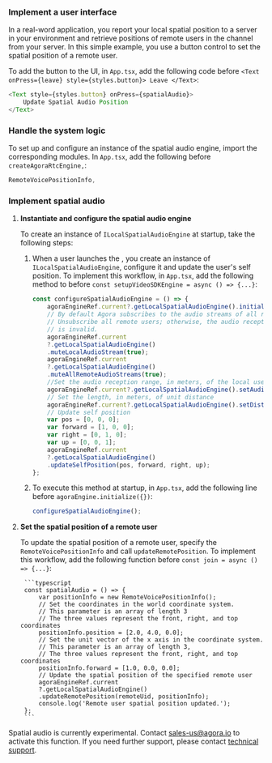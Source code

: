 <PlatformWrapper platform="react-native">


### Implement a user interface

In a real-word application, you report your local spatial position to a server in your environment and retrieve positions of remote users in the channel from your server. In this simple example, you use a button control to set the spatial position of a remote user. 

To add the button to the UI, in `App.tsx`, add the following code before `<Text onPress={leave} style={styles.button}> Leave </Text>`:

```typescript
<Text style={styles.button} onPress={spatialAudio}>
    Update Spatial Audio Position
</Text>
```

### Handle the system logic

To set up and configure an instance of the spatial audio engine, import the corresponding <Vg k="COMPANY" /> modules. In `App.tsx`, add the following before `createAgoraRtcEngine,`:

```typescript
RemoteVoicePositionInfo,
```

### Implement spatial audio

1. **Instantiate and configure the spatial audio engine**

    To create an instance of `ILocalSpatialAudioEngine` at startup, take the following steps:

    1. When a user launches the <Vpl k="CLIENT" />, you create an instance of `ILocalSpatialAudioEngine`, configure it and update the user's self position. To implement this workflow, in `App.tsx`, add the following method to before `const setupVideoSDKEngine = async () => {...}`:

        ```typescript
        const configureSpatialAudioEngine = () => {
            agoraEngineRef.current?.getLocalSpatialAudioEngine().initialize();
            // By default Agora subscribes to the audio streams of all remote users.
            // Unsubscribe all remote users; otherwise, the audio reception range you set
            // is invalid.
            agoraEngineRef.current
            ?.getLocalSpatialAudioEngine()
            .muteLocalAudioStream(true);
            agoraEngineRef.current
            ?.getLocalSpatialAudioEngine()
            .muteAllRemoteAudioStreams(true);
            //Set the audio reception range, in meters, of the local user
            agoraEngineRef.current?.getLocalSpatialAudioEngine().setAudioRecvRange(50);
            // Set the length, in meters, of unit distance
            agoraEngineRef.current?.getLocalSpatialAudioEngine().setDistanceUnit(1);
            // Update self position
            var pos = [0, 0, 0];
            var forward = [1, 0, 0];
            var right = [0, 1, 0];
            var up = [0, 0, 1];
            agoraEngineRef.current
            ?.getLocalSpatialAudioEngine()
            .updateSelfPosition(pos, forward, right, up);
        };
        ```

    1. To execute this method at startup, in `App.tsx`, add the following line before `agoraEngine.initialize({})`:

        ```javascript
        configureSpatialAudioEngine();
        ```

1. **Set the spatial position of a remote user**

    To update the spatial position of a remote user, specify the `RemoteVoicePositionInfo` and call `updateRemotePosition`. To implement this workflow, add the following
    function before `const join = async () => {...}`:

        ```typescript
        const spatialAudio = () => {
            var positionInfo = new RemoteVoicePositionInfo();
            // Set the coordinates in the world coordinate system.
            // This parameter is an array of length 3
            // The three values represent the front, right, and top coordinates
            positionInfo.position = [2.0, 4.0, 0.0];
            // Set the unit vector of the x axis in the coordinate system.
            // This parameter is an array of length 3,
            // The three values represent the front, right, and top coordinates
            positionInfo.forward = [1.0, 0.0, 0.0];
            // Update the spatial position of the specified remote user
            agoraEngineRef.current
            ?.getLocalSpatialAudioEngine()
            .updateRemotePosition(remoteUid, positionInfo);
            console.log('Remote user spatial position updated.');
        };
        ```

Spatial audio is currently experimental. Contact sales-us@agora.io to activate this function. If you need further support, please contact [<Vg k="COMPANY" /> technical support](mailto:support@agora.io).

</PlatformWrapper>
